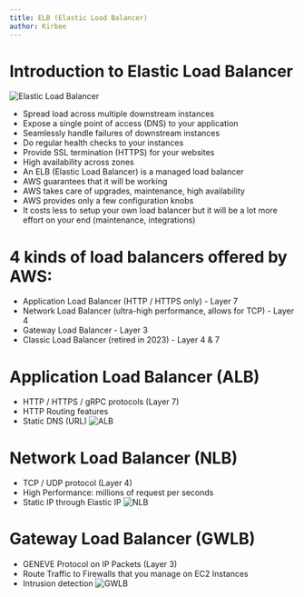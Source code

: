 ```yaml
---
title: ELB (Elastic Load Balancer)
author: Kirbee
---
```


# Introduction to Elastic Load Balancer
![Elastic Load Balancer](./ELB.png)
- Spread load across multiple downstream instances
- Expose a single point of access (DNS) to your application
- Seamlessly handle failures of downstream instances
- Do regular health checks to your instances
- Provide SSL termination (HTTPS) for your websites
- High availability across zones
- An ELB (Elastic Load Balancer) is a managed load balancer
- AWS guarantees that it will be working
- AWS takes care of upgrades, maintenance, high availability
- AWS provides only a few configuration knobs
- It costs less to setup your own load balancer but it will be a lot more effort on your end (maintenance, integrations)
# 4 kinds of load balancers offered by AWS:
- Application Load Balancer (HTTP / HTTPS only) - Layer 7
- Network Load Balancer (ultra-high performance, allows for TCP) - Layer 4
- Gateway Load Balancer - Layer 3
- Classic Load Balancer (retired in 2023) - Layer 4 & 7

# Application Load Balancer (ALB)
- НТТР / HTTPS / gRPC protocols (Layer 7)
- НТТР Routing features
- Static DNS (URL)
![ALB](./ALB.png)

# Network Load Balancer (NLB)
- TCP / UDP protocol (Layer 4)
- High Performance: millions of request per seconds
- Static IP through Elastic IP
![NLB](./NLB.png)

# Gateway Load Balancer (GWLB)
- GENEVE Protocol on IP Packets (Layer 3)
- Route Traffic to Firewalls that you manage on EC2 Instances
- Intrusion detection
![GWLB](./GWLB.png)

